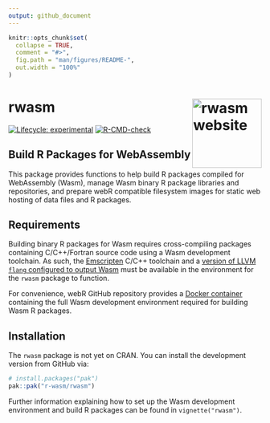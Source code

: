 ```yaml
---
output: github_document
---
```


<!-- README.md is generated from README.Rmd. Please edit that file -->

```r
knitr::opts_chunk$set(
  collapse = TRUE,
  comment = "#>",
  fig.path = "man/figures/README-",
  out.width = "100%"
)
```

# rwasm <a href="https://r-wasm.github.io/rwasm/"><img src="man/figures/logo.png" align="right" height="138" alt="rwasm website" /></a>

<!-- badges: start -->
[![Lifecycle: experimental](https://img.shields.io/badge/lifecycle-experimental-orange.svg)](https://lifecycle.r-lib.org/articles/stages.html)
[![R-CMD-check](https://github.com/r-wasm/rwasm/actions/workflows/R-CMD-check.yaml/badge.svg)](https://github.com/r-wasm/rwasm/actions/workflows/R-CMD-check.yaml)
<!-- badges: end -->

## Build R Packages for WebAssembly

This package provides functions to help build R packages compiled for WebAssembly (Wasm), manage Wasm binary R package libraries and repositories, and prepare webR compatible filesystem images for static web hosting of data files and R packages.

## Requirements

Building binary R packages for Wasm requires cross-compiling packages containing C/C++/Fortran source code using a Wasm development toolchain. As such, the [Emscripten](https://emscripten.org) C/C++ toolchain and a [version of LLVM `flang` configured to output Wasm](https://github.com/lionel-/f18-llvm-project/tree/fix-webr) must be available in the environment for the `rwasm` package to function.

For convenience, webR GitHub repository provides a [Docker container](https://github.com/r-wasm/webr/pkgs/container/webr) containing the full Wasm development environment required for building Wasm R packages.

## Installation
The `rwasm` package is not yet on CRAN. You can install the development version from GitHub via:

```r
# install.packages("pak")
pak::pak("r-wasm/rwasm")
```

Further information explaining how to set up the Wasm development environment and build R packages can be found in `vignette("rwasm")`.
